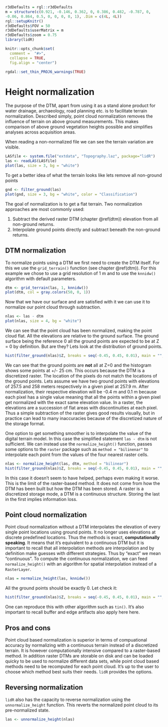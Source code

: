 ```r
r3dDefaults = rgl::r3dDefaults
m = structure(c(0.921, -0.146, 0.362, 0, 0.386, 0.482, -0.787, 0, 
-0.06, 0.864, 0.5, 0, 0, 0, 0, 1), .Dim = c(4L, 4L))
rgl::setupKnitr()
r3dDefaults$FOV = 50
r3dDefaults$userMatrix = m
r3dDefaults$zoom = 0.75
library(lidR)

knitr::opts_chunk$set(
  comment =  "#>", 
  collapse = TRUE,
  fig.align = "center")

rgdal::set_thin_PROJ6_warnings(TRUE)
```

# Height normalization {#norm}

The purpose of the DTM, apart from using it as a stand alone product for water drainage, archaeology, road planning etc. is to facilitate terrain normalization. Described simply, point cloud normalization removes the influence of terrain on above ground measurements. This makes comparison of above ground vegetation heights possible and simplifies analyses across acquisition areas. 

When reading a non-normalized file we can see the terrain variation are visible.

```r
LASfile <- system.file("extdata", "Topography.laz", package="lidR")
las <- readLAS(LASfile)
plot(las, size = 3, bg = "white")
```

To get a better idea of what the terrain looks like lets remove all non-ground points

```r
gnd <- filter_ground(las)
plot(gnd, size = 3, bg = "white", color = "Classification")
```

The goal of normalization is to get a flat terrain. Two normalization approaches are most commonly used:

1. Subtract the derived raster DTM (chapter \@ref(dtm)) elevation from all non-ground returns.
2. Interpolate ground points directly and subtract beneath the non-ground returns.

## DTM normalization

To normalize points using a DTM we first need to create the DTM itself. For this we use the `grid_terrain()` function (see chapter \@ref(dtm)). For this example we chose to use a grid resolution of 1 m and to use the `knnidw()` algorithm with default parameters.

```r
dtm <- grid_terrain(las, 1, knnidw())
plot(dtm, col = gray.colors(50, 0, 1))
```

Now that we have our surface and are satisfied with it we can use it to normalize our point cloud through subtraction.

```r
nlas <- las - dtm
plot(nlas, size = 4, bg = "white")
```

We can see that the point cloud has been normalized, making the point cloud flat. All the elevations are relative to the ground surface. The ground surface being the reference 0 all the ground points are expected to be at Z = 0 by definition. But are they? Lets look at the distribution of ground points.

```r
hist(filter_ground(nlas)$Z, breaks = seq(-0.45, 0.45, 0.01), main = "", xlab = "Elevation")
```

We can see that the ground points are **not** all at Z=0 and the histogram shows some points at +/- 25 cm. This occurs because the DTM is a discretized raster. The location of the pixels do not match the locations of the ground points. Lets assume we have two ground points with elevations of 257.5 and 258 meters respectively in a given pixel at 257.9 m. After normalization, their respective elevation will be -0.4 m and 0.1 m because each pixel has a single value meaning that all the points within a given pixel get normalized with the exact same elevation value. In a raster, the elevations are a succession of flat areas with discontinuities at each pixel. Thus a simple subtraction of the raster gives good results visually, but in practice can lead to many inaccuracies because of the discretized nature of the storage format.

One option to get something smoother is to interpolate the value of the digital terrain model. In this case the simplified statement `las - dtm` is not sufficient. We can instead use the `normalize_height()` function, passes some options to the `raster` package such as `method = "bilinenar"` to interpolate each point from the values of the four nearest raster cells.

```r
nlas <- normalize_height(las, dtm, method = "bilinear")
hist(filter_ground(nlas)$Z, breaks = seq(-0.45, 0.45, 0.01), main = "", xlab = "Elevation")
```

In this case it doesn't seem to have helped, perhaps even making it worse. This is the limit of the raster-based method. It does not come from how the DTM has been built but how the DTM has been stored. A raster is a discretized storage mode, a DTM is a continuous structure. Storing the last in the first implies information loss.

## Point cloud normalization

Point cloud normalization without a DTM interpolates the elevation of every single point locations using ground points. It no longer uses elevations at discrete predefined locations. Thus the methods is exact, **computationally speaking**. It means that it's equivalent to a continuous DTM but it is important to recall that all interpolation methods are interpolation and by definition make guesses with different strategies. Thus by "exact" we mean "continuous". To compute the continuous normalization, we can feed `normalize_height()` with an algorithm for spatial interpolation instead of a `RasterLayer`.

```r
nlas = normalize_height(las, knnidw())
```

All the ground points should be exactly 0. Let check it:

```r
hist(filter_ground(nlas)$Z, breaks = seq(-0.45, 0.45, 0.01), main = "", xlab = "Elevation")
```

One can reproduce this with other algorithm such as `tin()`. It's also important to recall buffer and edge artifacts also apply here here.

## Pros and cons

Point cloud based normalization is superior in terms of compuational accuracy by normalizing with a continuous terrain instead of a discretized terrain. It is however computationally intensive compared to a raster-based method. In addition raster DTMs are storable on disk and can be loaded quicky to be used to normalize different data sets, while point cloud based methods need to be recomputed for each point cloud. It's up to the user to choose which method best suits their needs. `lidR` provides the options.

## Reversing normalization

`lidR` also has the capacity to reverse normalization using the `unnormalize_height` function. This reverts the normalized point cloud to its pre-normalized state.

```r
las <- unnormalize_height(nlas)
```

